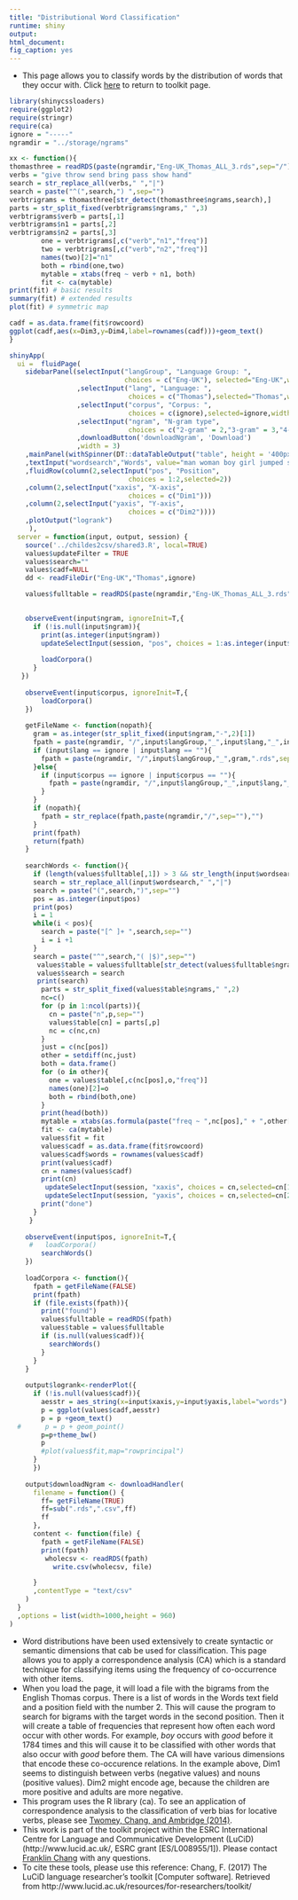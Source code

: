 ```yaml
---
title: "Distributional Word Classification"
runtime: shiny
output: 
html_document: 
fig_caption: yes
---
```


- This page allows you to classify words by the distribution of words that they occur with.  Click [here](../) to return to toolkit page.

```r
library(shinycssloaders)
require(ggplot2)
require(stringr)
require(ca)
ignore = "-----"
ngramdir = "../storage/ngrams"

xx <- function(){
thomasthree = readRDS(paste(ngramdir,"Eng-UK_Thomas_ALL_3.rds",sep="/"))
verbs = "give throw send bring pass show hand"
search = str_replace_all(verbs," ","|")
search = paste("^(",search,") ",sep="")
verbtrigrams = thomasthree[str_detect(thomasthree$ngrams,search),]
parts = str_split_fixed(verbtrigrams$ngrams," ",3)
verbtrigrams$verb = parts[,1]
verbtrigrams$n1 = parts[,2]
verbtrigrams$n2 = parts[,3]
        one = verbtrigrams[,c("verb","n1","freq")]
        two = verbtrigrams[,c("verb","n2","freq")]
        names(two)[2]="n1"
        both = rbind(one,two)
        mytable = xtabs(freq ~ verb + n1, both)
        fit <- ca(mytable)
print(fit) # basic results 
summary(fit) # extended results 
plot(fit) # symmetric map

cadf = as.data.frame(fit$rowcoord)
ggplot(cadf,aes(x=Dim3,y=Dim4,label=rownames(cadf)))+geom_text()
}
```

```r

shinyApp(
  ui =  fluidPage(
    sidebarPanel(selectInput("langGroup", "Language Group: ", 
                             choices = c("Eng-UK"), selected="Eng-UK",width='90%')
                 ,selectInput("lang", "Language: ",
                              choices = c("Thomas"),selected="Thomas",width='90%')
                 ,selectInput("corpus", "Corpus: ", 
                              choices = c(ignore),selected=ignore,width='90%')
                 ,selectInput("ngram", "N-gram type", 
                              choices = c("2-gram" = 2,"3-gram" = 3,"4-gram"= 4), selected="2-gram",width='90%')
                 ,downloadButton('downloadNgram', 'Download')
                 ,width = 3)
    ,mainPanel(withSpinner(DT::dataTableOutput("table", height = '400px')))
    ,textInput("wordsearch","Words", value="man woman boy girl jumped sang gave ate",width='90%')
    ,fluidRow(column(2,selectInput("pos", "Position", 
                              choices = 1:2,selected=2))
    ,column(2,selectInput("xaxis", "X-axis",
                              choices = c("Dim1")))
    ,column(2,selectInput("yaxis", "Y-axis",
                              choices = c("Dim2"))))
    ,plotOutput("logrank")
     ),
  server = function(input, output, session) {
    source('../childes2csv/shared3.R', local=TRUE)
    values$updateFilter = TRUE
    values$search=""
    values$cadf=NULL
    dd <- readFileDir("Eng-UK","Thomas",ignore)

    values$fulltable = readRDS(paste(ngramdir,"Eng-UK_Thomas_ALL_3.rds",sep="/"))

    
    observeEvent(input$ngram, ignoreInit=T,{
      if (!is.null(input$ngram)){
        print(as.integer(input$ngram))
        updateSelectInput(session, "pos", choices = 1:as.integer(input$ngram))
        
        loadCorpora()
      }
   })
    
    observeEvent(input$corpus, ignoreInit=T,{
        loadCorpora()
    })
    
    getFileName <- function(nopath){
      gram = as.integer(str_split_fixed(input$ngram,"-",2)[1])
      fpath = paste(ngramdir, "/",input$langGroup,"_",input$lang,"_",input$corpus, "_",gram,".rds",sep="")
      if (input$lang == ignore | input$lang == ""){
        fpath = paste(ngramdir, "/",input$langGroup,"_",gram,".rds",sep="")
      }else{
        if (input$corpus == ignore | input$corpus == ""){
          fpath = paste(ngramdir, "/",input$langGroup,"_",input$lang,"_ALL_",gram,".rds",sep="")
        }
      }
      if (nopath){
        fpath = str_replace(fpath,paste(ngramdir,"/",sep=""),"")
      }
      print(fpath)
      return(fpath)
    }
    
    searchWords <- function(){
      if (length(values$fulltable[,1]) > 3 && str_length(input$wordsearch) > 1){
      search = str_replace_all(input$wordsearch," ","|")
      search = paste("(",search,")",sep="")
      pos = as.integer(input$pos)
      print(pos)
      i = 1
      while(i < pos){
        search = paste("[^ ]+ ",search,sep="")
        i = i +1
      }
      search = paste("^",search,"( |$)",sep="")
       values$table = values$fulltable[str_detect(values$fulltable$ngrams,search),]
       values$search = search
       print(search)
        parts = str_split_fixed(values$table$ngrams," ",2)
        nc=c()
        for (p in 1:ncol(parts)){
          cn = paste("n",p,sep="")
          values$table[cn] = parts[,p]
          nc = c(nc,cn)
        }
        just = c(nc[pos])
        other = setdiff(nc,just)
        both = data.frame()
        for (o in other){
          one = values$table[,c(nc[pos],o,"freq")]
          names(one)[2]=o
          both = rbind(both,one)
        }
        print(head(both))
        mytable = xtabs(as.formula(paste("freq ~ ",nc[pos]," + ",other[1],sep="")), both)
        fit <- ca(mytable)
        values$fit = fit
        values$cadf = as.data.frame(fit$rowcoord)
        values$cadf$words = rownames(values$cadf)
        print(values$cadf)
        cn = names(values$cadf)
        print(cn)
         updateSelectInput(session, "xaxis", choices = cn,selected=cn[1])
         updateSelectInput(session, "yaxis", choices = cn,selected=cn[2])
        print("done")
      }
     }
    
    observeEvent(input$pos, ignoreInit=T,{
     #   loadCorpora()
        searchWords()
    })
    
    loadCorpora <- function(){
      fpath = getFileName(FALSE)
      print(fpath)
      if (file.exists(fpath)){
        print("found")
        values$fulltable = readRDS(fpath)
        values$table = values$fulltable
        if (is.null(values$cadf)){
          searchWords()
        }
      }
    }
    
    output$logrank<-renderPlot({
      if (!is.null(values$cadf)){
        aesstr = aes_string(x=input$xaxis,y=input$yaxis,label="words")
        p = ggplot(values$cadf,aesstr)
        p = p +geom_text()
  #      p = p + geom_point()
        p=p+theme_bw()
        p
        #plot(values$fit,map="rowprincipal")
      }
      })
    
    output$downloadNgram <- downloadHandler(
      filename = function() { 
        ff= getFileName(TRUE)
        ff=sub(".rds",".csv",ff)
        ff
      },
      content <- function(file) {
        fpath = getFileName(FALSE)
        print(fpath)
         wholecsv <- readRDS(fpath)
           write.csv(wholecsv, file)

      }
      ,contentType = "text/csv"
    )
  }
  ,options = list(width=1000,height = 960)
)
```

- Word distributions have been used extensively to create syntactic or semantic dimensions that cab be used for classification.  This page allows you to apply a correspondence analysis (CA) which is a standard technique for classifying items using the frequency of co-occurrence with other items.
- When you load the page, it will load a file with the bigrams from the English Thomas corpus.
There is a list of words in the Words text field and a position field with the number 2.
This will cause the program to search for bigrams with the target words in the second position.
Then it will create a table of frequencies that represent how often each word occur with other words.  For example, _boy_ occurs with _good_ before it 1784 times and this will cause it to be classified with other words that also occur with _good_ before them.  The CA will have various
dimensions that encode these co-occurence relations.  In the example above, Dim1 seems to distinguish between verbs (negative values) and nouns (positive values).  Dim2 might encode age, because the children are more positive and adults are more negative.
- This program uses the R library (ca).  To see an application of correspondence analysis to the classification of verb bias for locative verbs, please see [Twomey, Chang, and Ambridge (2014)](https://sites.google.com/site/sentenceproductionmodel/cv/twomey%2Cchang%2Cambridge%2C2014.pdf?attredirects=0&d=1).
- This work is part of the toolkit project within the ESRC International Centre for Language and Communicative Development (LuCiD) (http://www.lucid.ac.uk/, ESRC grant [ES/L008955/1]).  Please contact [Franklin Chang](https://sites.google.com/site/sentenceproductionmodel/cv) with any questions.
- To cite these tools, please use this reference: Chang, F. (2017) The LuCiD language researcher's toolkit [Computer software]. Retrieved from http://www.lucid.ac.uk/resources/for-researchers/toolkit/

